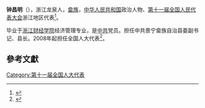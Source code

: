 '''钟昌明'''（{{bd|1966年||}}），浙江龙泉人，[[畲族|畲族]]，[[中华人民共和国|中华人民共和国]]政治人物、[[第十一届全国人民代表大会|第十一届全国人民代表大会]]浙江地区代表<ref>{{cite web|author=新华网|title=第十一届全国人大代表|url=http://news.xinhuanet.com/ziliao/2008-03/03/content_7708230.htm?node=36628|publisher=新华网|accessdate=2014-01-07}}</ref>。

毕业于[[浙江财经学院|浙江财经学院]]经济管理专业，是[[中共|中共]]党员。担任中共景宁畲族自治县委副书记、县长。2008年起担任全国人大代表<ref>{{cite news|title=全国人大代表信息-钟昌明|url= http://210.82.31.1:8084/delegate/viewDelegate.action?dbid=110926|accessdate=2013-04-05|newspaper=全国人大网|archive-url=https://web.archive.org/web/20140407060625/http://www.npc.gov.cn/delegate/viewDelegate.action?dbid=110926|archive-date=2014-04-07|dead-url=yes}}</ref>。

==參考文獻==
{{reflist}}
[[Category:第十一届全国人大代表|Category:第十一届全国人大代表]]